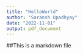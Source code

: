 ---
title: "HelloWorld"
author: "Saransh Upadhyay"
date: "2022-11-01"
output: pdf_document
---
##This is a markdown file